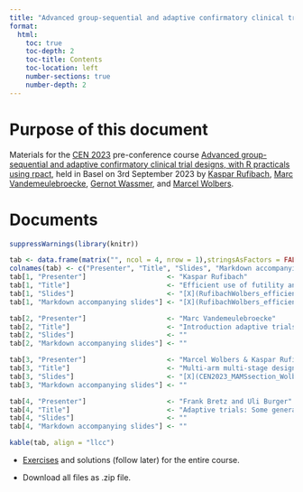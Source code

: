 ```yaml
---
title: "Advanced group-sequential and adaptive confirmatory clinical trial designs, with R practicals using rpact"
format:
  html:
    toc: true
    toc-depth: 2
    toc-title: Contents
    toc-location: left
    number-sections: true
    number-depth: 2
--- 
```


# Purpose of this document

Materials for the [CEN 2023](https://cen2023.github.io/home/index.html) pre-conference course [Advanced group-sequential and adaptive confirmatory clinical trial designs, with R practicals using rpact](https://cen2023.github.io/home/courses.html#Advanced_group-sequential_and_adaptive_confirmatory_clinical_trial_designs,_with_R_practicals_using_rpact), held in Basel on 3rd September 2023 by [Kaspar Rufibach](mailto:kaspar.rufibach@roche.com), [Marc Vandemeulebroecke](mailto:marc.vandemeulebroecke@novartis.com), [Gernot Wassmer](mailto:gernot.wassmer@rpact.com), and [Marcel Wolbers](mailto:marcel.wolbers@roche.com). 

# Documents

```r
suppressWarnings(library(knitr))

tab <- data.frame(matrix("", ncol = 4, nrow = 1),stringsAsFactors = FALSE)
colnames(tab) <- c("Presenter", "Title", "Slides", "Markdown accompanying slides")
tab[1, "Presenter"]                    <- "Kaspar Rufibach"
tab[1, "Title"]                        <- "Efficient use of futility and efficacy interim analyses in group-sequential designs" 
tab[1, "Slides"]                       <- "[X](RufibachWolbers_efficient_interims_handout.pdf)"
tab[1, "Markdown accompanying slides"] <- "[X](RufibachWolbers_efficient_interims.html)"

tab[2, "Presenter"]                    <- "Marc Vandemeulebroecke"
tab[2, "Title"]                        <- "Introduction adaptive trials & sample size re-calculation" 
tab[2, "Slides"]                       <- ""
tab[2, "Markdown accompanying slides"] <- ""

tab[3, "Presenter"]                    <- "Marcel Wolbers & Kaspar Rufibach"
tab[3, "Title"]                        <- "Multi-arm multi-stage designs (MAMS)" 
tab[3, "Slides"]                       <- "[X](CEN2023_MAMSsection_Wolbers_Rufibach_handout.pdf)"
tab[3, "Markdown accompanying slides"] <- ""

tab[4, "Presenter"]                    <- "Frank Bretz and Uli Burger"
tab[4, "Title"]                        <- "Adaptive trials: Some general considerations" 
tab[4, "Slides"]                       <- ""
tab[4, "Markdown accompanying slides"] <- ""

kable(tab, align = "llcc")
```

* [Exercises](BBSadaptiveCourse03Sep2023_exercises.html) and solutions (follow later) for the entire course. 

* Download all files as .zip file.








